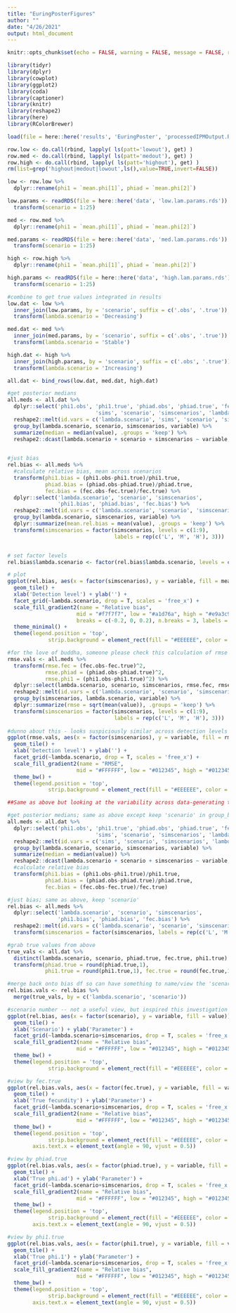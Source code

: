 ```yaml
---
title: "EuringPosterFigures"
author: ""
date: "4/26/2021"
output: html_document
---
```


```r
knitr::opts_chunk$set(echo = FALSE, warning = FALSE, message = FALSE, results = 'asis', fig.width = 4, fig.height = 3.5)

library(tidyr)
library(dplyr)
library(cowplot)
library(ggplot2)
library(coda)
library(captioner)
library(knitr)
library(reshape2)
library(here)
library(RColorBrewer)
```



```r

load(file = here::here('results', 'EuringPoster', 'processedIPMOutput.RData'))

row.low <- do.call(rbind, lapply( ls(patt='lowout'), get) )
row.med <- do.call(rbind, lapply( ls(patt='medout'), get) )
row.high <- do.call(rbind, lapply( ls(patt='highout'), get) )
rm(list=grep('highout|medout|lowout',ls(),value=TRUE,invert=FALSE))

low <- row.low %>%
  dplyr::rename(phi1 = `mean.phi[1]`, phiad = `mean.phi[2]`)

low.params <- readRDS(file = here::here('data', 'low.lam.params.rds')) %>%
  transform(scenario = 1:25)

med <- row.med %>%
  dplyr::rename(phi1 = `mean.phi[1]`, phiad = `mean.phi[2]`)

med.params <- readRDS(file = here::here('data', 'med.lam.params.rds')) %>%
  transform(scenario = 1:25)

high <- row.high %>%
  dplyr::rename(phi1 = `mean.phi[1]`, phiad = `mean.phi[2]`)

high.params <- readRDS(file = here::here('data', 'high.lam.params.rds')) %>%
  transform(scenario = 1:25)

#combine to get true values integrated in results
low.dat <- low %>%
  inner_join(low.params, by = 'scenario', suffix = c('.obs', '.true')) %>%
  transform(lambda.scenario = 'Decreasing')

med.dat <- med %>%
  inner_join(med.params, by = 'scenario', suffix = c('.obs', '.true')) %>%
  transform(lambda.scenario = 'Stable')

high.dat <- high %>%
  inner_join(high.params, by = 'scenario', suffix = c('.obs', '.true')) %>%
  transform(lambda.scenario = 'Increasing')

all.dat <- bind_rows(low.dat, med.dat, high.dat)


```

```r

#get posterior medians
all.meds <- all.dat %>%
  dplyr::select('phi1.obs', 'phi1.true', 'phiad.obs', 'phiad.true', 'fec.obs', 'fec.true',
                            'sims', 'scenario', 'simscenarios', 'lambda.scenario') %>%
  reshape2::melt(id.vars = c('lambda.scenario', 'sims', 'scenario', 'simscenarios')) %>%
  group_by(lambda.scenario, scenario, simscenarios, variable) %>%
  summarize(median = median(value), .groups = 'keep') %>%
  reshape2::dcast(lambda.scenario + scenario + simscenarios ~ variable, value.var = 'median') 
  

#just bias
rel.bias <- all.meds %>%
  #calculate relative bias, mean across scenarios
  transform(phi1.bias = (phi1.obs-phi1.true)/phi1.true,
            phiad.bias = (phiad.obs-phiad.true)/phiad.true,
            fec.bias = (fec.obs-fec.true)/fec.true) %>%
  dplyr::select('lambda.scenario', 'scenario', 'simscenarios', 
                'phi1.bias', 'phiad.bias', 'fec.bias') %>%
  reshape2::melt(id.vars = c('lambda.scenario', 'scenario', 'simscenarios')) %>%
  group_by(lambda.scenario, simscenarios, variable) %>%
  dplyr::summarize(mean.rel.bias = mean(value), .groups = 'keep') %>%
  transform(simscenarios = factor(simscenarios, levels = c(1:9), 
                                  labels = rep(c('L', 'M', 'H'), 3)))


# set factor levels
rel.bias$lambda.scenario <- factor(rel.bias$lambda.scenario, levels = c("Decreasing", "Stable", "Increasing"))

# plot
ggplot(rel.bias, aes(x = factor(simscenarios), y = variable, fill = mean.rel.bias)) +
  geom_tile() +
  xlab('Detection level') + ylab('') +
  facet_grid(~lambda.scenario, drop = T, scales = 'free_x') +
  scale_fill_gradient2(name = "Relative bias",
                      mid = "#f7f7f7", low = "#a1d76a", high = "#e9a3c9", midpoint = 0,
                      breaks = c(-0.2, 0, 0.2), n.breaks = 3, labels = c("-0.2", "0", "0.2")) +
  theme_minimal() +
  theme(legend.position = 'top',
             strip.background = element_rect(fill = "#EEEEEE", color = "#FFFFFF"))


```

```r

#for the love of buddha, someone please check this calculation of rmse
rmse.vals <- all.meds %>%
  transform(rmse.fec = (fec.obs-fec.true)^2,
            rmse.phiad = (phiad.obs-phiad.true)^2,
            rmse.phi1 = (phi1.obs-phi1.true)^2) %>%
  dplyr::select(lambda.scenario, scenario, simscenarios, rmse.fec, rmse.phiad, rmse.phi1) %>%
  reshape2::melt(id.vars = c('lambda.scenario', 'scenario', 'simscenarios')) %>%
  group_by(simscenarios, lambda.scenario, variable) %>%
  dplyr::summarize(rmse = sqrt(mean(value)), .groups = 'keep') %>%
  transform(simscenarios = factor(simscenarios, levels = c(1:9), 
                                  labels = rep(c('L', 'M', 'H'), 3)))
  
#dunno about this - looks suspiciously similar across detection levels :(
ggplot(rmse.vals, aes(x = factor(simscenarios), y = variable, fill = rmse)) +
  geom_tile() +
  xlab('Detection level') + ylab('') +
  facet_grid(~lambda.scenario, drop = T, scales = 'free_x') +
  scale_fill_gradient2(name = "RMSE",
                      mid = "#FFFFFF", low = "#012345", high = "#012345", midpoint = 0) +
  theme_bw() +
  theme(legend.position = 'top',
             strip.background = element_rect(fill = "#EEEEEE", color = "#FFFFFF"))


```


```r

##Same as above but looking at the variability across data-generating true values for phiad, phi1, fec

#get posterior medians; same as above except keep 'scenario' in group_by
all.meds <- all.dat %>%
  dplyr::select('phi1.obs', 'phi1.true', 'phiad.obs', 'phiad.true', 'fec.obs', 'fec.true',
                            'sims', 'scenario', 'simscenarios', 'lambda.scenario') %>%
  reshape2::melt(id.vars = c('sims', 'scenario', 'simscenarios', 'lambda.scenario')) %>%
  group_by(lambda.scenario, scenario, simscenarios, variable) %>%
  summarize(median = median(value)) %>%
  reshape2::dcast(lambda.scenario + scenario + simscenarios ~ variable, value.var = 'median') %>%
  #calculate relative bias
  transform(phi1.bias = (phi1.obs-phi1.true)/phi1.true,
            phiad.bias = (phiad.obs-phiad.true)/phiad.true,
            fec.bias = (fec.obs-fec.true)/fec.true)

#just bias; same as above, keep 'scenario'
rel.bias <- all.meds %>%
  dplyr::select('lambda.scenario', 'scenario', 'simscenarios', 
                'phi1.bias', 'phiad.bias', 'fec.bias') %>%
  reshape2::melt(id.vars = c('lambda.scenario', 'scenario', 'simscenarios')) %>%
  transform(simscenarios = factor(simscenarios, labels = rep(c('L', 'M', 'H'),3)))

#grab true values from above
true_vals <- all.dat %>%
  distinct(lambda.scenario, scenario, phiad.true, fec.true, phi1.true) %>%
  transform(phiad.true = round(phiad.true,1),
            phi1.true = round(phi1.true,1), fec.true = round(fec.true,1))

#merge back onto bias df so can have something to name/view the 'scenarios' 
rel.bias.vals <- rel.bias %>%
  merge(true_vals, by = c('lambda.scenario', 'scenario'))

#scenario number -- not a useful view, but inspired this investigation
ggplot(rel.bias, aes(x = factor(scenario), y = variable, fill = value)) +
  geom_tile() +
  xlab('Scenario') + ylab('Parameter') +
  facet_grid(~lambda.scenario+simscenarios, drop = T, scales = 'free_x') +
  scale_fill_gradient2(name = "Relative bias",
                      mid = "#FFFFFF", low = "#012345", high = "#012345", midpoint = 0) +
  theme_bw() +
  theme(legend.position = 'top',
             strip.background = element_rect(fill = "#EEEEEE", color = "#FFFFFF"))

#view by fec.true
ggplot(rel.bias.vals, aes(x = factor(fec.true), y = variable, fill = value)) +
  geom_tile() +
  xlab('True fecundity') + ylab('Parameter') +
  facet_grid(~lambda.scenario+simscenarios, drop = T, scales = 'free_x') +
  scale_fill_gradient2(name = "Relative bias",
                      mid = "#FFFFFF", low = "#012345", high = "#012345", midpoint = 0) +
  theme_bw() +
  theme(legend.position = 'top',
             strip.background = element_rect(fill = "#EEEEEE", color = "#FFFFFF"),
        axis.text.x = element_text(angle = 90, vjust = 0.5))

#view by phiad.true
ggplot(rel.bias.vals, aes(x = factor(phiad.true), y = variable, fill = value)) +
  geom_tile() +
  xlab('True phi.ad') + ylab('Parameter') +
  facet_grid(~lambda.scenario+simscenarios, drop = T, scales = 'free_x') +
  scale_fill_gradient2(name = "Relative bias",
                      mid = "#FFFFFF", low = "#012345", high = "#012345", midpoint = 0) +
  theme_bw() +
  theme(legend.position = 'top',
             strip.background = element_rect(fill = "#EEEEEE", color = "#FFFFFF"),
        axis.text.x = element_text(angle = 90, vjust = 0.5))

#view by phi1.true
ggplot(rel.bias.vals, aes(x = factor(phi1.true), y = variable, fill = value)) +
  geom_tile() +
  xlab('True phi.1') + ylab('Parameter') +
  facet_grid(~lambda.scenario+simscenarios, drop = T, scales = 'free_x') +
  scale_fill_gradient2(name = "Relative bias",
                      mid = "#FFFFFF", low = "#012345", high = "#012345", midpoint = 0) +
  theme_bw() +
  theme(legend.position = 'top',
             strip.background = element_rect(fill = "#EEEEEE", color = "#FFFFFF"),
        axis.text.x = element_text(angle = 90, vjust = 0.5))

```

